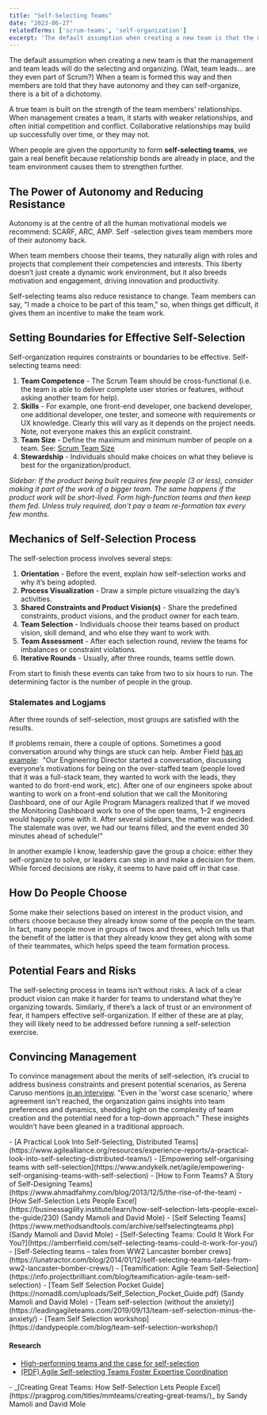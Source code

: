 ```yaml
---
title: "Self-Selecting Teams"
date: "2023-06-27"
relatedTerms: ['scrum-teams', 'self-organization']
excerpt: 'The default assumption when creating a new team is that the management and team leads will'
---
```


The default assumption when creating a new team is that the management and team leads will do the selecting and organizing. (Wait, team leads... are they even part of Scrum?) When a team is formed this way and then members are told that they have autonomy and they can self-organize, there is a bit of a dichotomy.

A true team is built on the strength of the team members' relationships. When management creates a team, it starts with weaker relationships, and often initial competition and conflict. Collaborative relationships may build up successfully over time, or they may not.

When people are given the opportunity to form **self-selecting teams**, we gain a real benefit because relationship bonds are already in place, and the team environment causes them to strengthen further.

## The Power of Autonomy and Reducing Resistance

Autonomy is at the centre of all the human motivational models we recommend: SCARF, ARC, AMP. Self -selection gives team members more of their autonomy back.

When team members choose their teams, they naturally align with roles and projects that complement their competencies and interests. This liberty doesn’t just create a dynamic work environment, but it also breeds motivation and engagement, driving innovation and productivity.

Self-selecting teams also reduce resistance to change. Team members can say, "I made a choice to be part of this team," so, when things get difficult, it gives them an incentive to make the team work.

## Setting Boundaries for Effective Self-Selection

Self-organization requires constraints or boundaries to be effective. Self-selecting teams need:

1. **Team Competence** - The Scrum Team should be cross-functional (i.e. the team is able to deliver complete user stories or features, without asking another team for help).
2. **Skills** - For example, one front-end developer, one backend developer, one additional developer, one tester, and someone with requirements or UX knowledge. Clearly this will vary as it depends on the project needs. Note, not everyone makes this an explicit constraint.
3. **Team Size** - Define the maximum and minimum number of people on a team. See: [Scrum Team Size](/blog/scrum-team-size)
4. **Stewardship** - Individuals should make choices on what they believe is best for the organization/product.

_Sidebar: If the product being built requires few people (3 or less), consider making it part of the work of a bigger team. The same happens if the product work will be short-lived. Form high-function teams and then keep them fed. Unless truly required, don't pay a team re-formation tax every few months._

## Mechanics of Self-Selection Process

The self-selection process involves several steps:

1. **Orientation** - Before the event, explain how self-selection works and why it’s being adopted.
2. **Process Visualization** - Draw a simple picture visualizing the day’s activities.
3. **Shared Constraints and Product Vision(s)** - Share the predefined constraints, product visions, and the product owner for each team.
4. **Team Selection** - Individuals choose their teams based on product vision, skill demand, and who else they want to work with.
5. **Team Assessment** - After each selection round, review the teams for imbalances or constraint violations.
6. **Iterative Rounds** - Usually, after three rounds, teams settle down.

From start to finish these events can take from two to six hours to run. The determining factor is the number of people in the group.

### Stalemates and Logjams

After three rounds of self-selection, most groups are satisfied with the results.

If problems remain, there a couple of options. Sometimes a good conversation around why things are stuck can help. Amber Field [has an example](https://amberrfield.com/self-selecting-teams-could-it-work-for-you/):  "Our Engineering Director started a conversation, discussing everyone’s motivations for being on the over-staffed team (people loved that it was a full-stack team, they wanted to work with the leads, they wanted to do front-end work, etc). After one of our engineers spoke about wanting to work on a front-end solution that we call the Monitoring Dashboard, one of our Agile Program Managers realized that if we moved the Monitoring Dashboard work to one of the open teams, 1–2 engineers would happily come with it. After several sidebars, the matter was decided. The stalemate was over, we had our teams filled, and the event ended 30 minutes ahead of schedule!"

In another example I know, leadership gave the group a choice: either they self-organize to solve, or leaders can step in and make a decision for them. While forced decisions are risky, it seems to have paid off in that case.

## How Do People Choose

Some make their selections based on interest in the product vision, and others choose because they already know some of the people on the team. In fact, many people move in groups of twos and threes, which tells us that the benefit of the latter is that they already know they get along with some of their teammates, which helps speed the team formation process.

## Potential Fears and Risks

The self-selecting process in teams isn’t without risks. A lack of a clear product vision can make it harder for teams to understand what they’re organizing towards. Similarly, if there’s a lack of trust or an environment of fear, it hampers effective self-organization. If either of these are at play, they will likely need to be addressed before running a self-selection exercise.

## Convincing Management

To convince management about the merits of self-selection, it’s crucial to address business constraints and present potential scenarios, as Serena Caruso mentions [in an interview](https://www.infoq.com/news/2017/11/self-selection-teams/). "Even in the 'worst case scenario,' where agreement isn't reached, the organization gains insights into team preferences and dynamics, shedding light on the complexity of team creation and the potential need for a top-down approach." These insights wouldn’t have been gleaned in a traditional approach.

<HighlightBox heading="Resource Links" variant="resourceLinks">
- [A Practical Look Into Self-Selecting, Distributed Teams](https://www.agilealliance.org/resources/experience-reports/a-practical-look-into-self-selecting-distributed-teams/)
- [Empowering self-organising teams with self-selection](https://www.andykelk.net/agile/empowering-self-organising-teams-with-self-selection)
- [How to Form Teams? A Story of Self-Designing Teams](https://www.ahmadfahmy.com/blog/2013/12/5/the-rise-of-the-team)
- [How Self-Selection Lets People Excel](https://businessagility.institute/learn/how-self-selection-lets-people-excel-the-guide/230) (Sandy Mamoli and David Mole)
- [Self Selecting Teams](https://www.methodsandtools.com/archive/selfselectingteams.php) (Sandy Mamoli and David Mole)
- [Self-Selecting Teams: Could It Work For You?](https://amberrfield.com/self-selecting-teams-could-it-work-for-you/)
- [Self-Selecting teams – tales from WW2 Lancaster bomber crews](https://lunatractor.com/blog/2014/01/12/self-selecting-teams-tales-from-ww2-lancaster-bomber-crews/)
- [Teamification: Agile Team Self-Selection](https://info.projectbrilliant.com/blog/teamification-agile-team-self-selection)
- [Team Self Selection Pocket Guide](https://nomad8.com/uploads/Self_Selection_Pocket_Guide.pdf) (Sandy Mamoli and David Mole)
- [Team self-selection (without the anxiety)](https://leadingagileteams.com/2019/09/13/team-self-selection-minus-the-anxiety/)
- [Team Self Selection workshop](https://dandypeople.com/blog/team-self-selection-workshop/)

#### Research

- [High-performing teams and the case for self-selection](https://halopsychology.com/2018/04/09/high-performing-teams-and-the-case-for-self-selection/)
- [(PDF) Agile Self-selecting Teams Foster Expertise Coordination](https://www.researchgate.net/publication/345458070_Agile_Self-selecting_Teams_Foster_Expertise_Coordination)
</HighlightBox>

<HighlightBox heading="Related Books" variant="relatedBooks">
- _[Creating Great Teams: How Self-Selection Lets People Excel](https://pragprog.com/titles/mmteams/creating-great-teams/)_ by Sandy Mamoli and David Mole
</HighlightBox>
